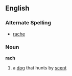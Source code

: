 ==English==
===Alternate Spelling===
*[[rache]]
===Noun===
'''rach'''

#a [[dog]] that hunts by [[scent]]